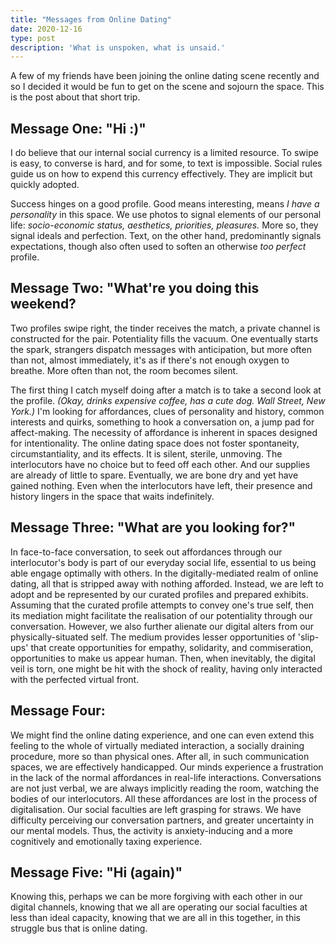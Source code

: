 ```yaml
---
title: "Messages from Online Dating"
date: 2020-12-16
type: post
description: 'What is unspoken, what is unsaid.'
---
```


A few of my friends have been joining the online dating scene recently and so I decided it would be fun to get on the scene and sojourn the space. This is the post about that short trip.

## Message One: "Hi :)"

I do believe that our internal social currency is a limited resource. To swipe is easy, to converse is hard, and for some, to text is impossible. Social rules guide us on how to expend this currency effectively. They are implicit but quickly adopted.

Success hinges on a good profile. Good means interesting,  means <em>I have a personality</em> in this space. We use photos to signal elements of our personal life: <em>socio-economic status, aesthetics, priorities, pleasures.</em> More so, they signal ideals and perfection. Text, on the other hand, predominantly signals expectations, though also often used to soften an otherwise <em>too perfect</em> profile.

## Message Two: "What're you doing this weekend?

Two profiles swipe right, the tinder receives the match, a private channel is constructed for the pair. Potentiality fills the vacuum. One eventually starts the spark, strangers dispatch messages with anticipation, but more often than not, almost immediately, it's as if there's not enough oxygen to breathe. More often than not, the room becomes silent.

The first thing I catch myself doing after a match is to take a second look at the profile. <em>(Okay, drinks expensive coffee, has a cute dog. Wall Street, New York.) </em>I'm looking for affordances, clues of personality and history, common interests and quirks, something to hook a conversation on, a jump pad for affect-making. The necessity of affordance is inherent in spaces designed for intentionality. The online dating space does not foster spontaneity, circumstantiality, and its effects. It is silent, sterile, unmoving. The interlocutors have no choice but to feed off each other. And our supplies are already of little to spare. Eventually, we are bone dry and yet have gained nothing. Even when the interlocutors have left, their presence and history lingers in the space that waits indefinitely.

## Message Three: "What are you looking for?"

In face-to-face conversation, to seek out affordances through our interlocutor's body is part of our everyday social life, essential to us being able engage optimally with others. In the digitally-mediated realm of online dating, all that is stripped away with nothing afforded. Instead, we are left to adopt and be represented by our curated profiles and prepared exhibits. Assuming that the curated profile attempts to convey one's true self, then its mediation might facilitate the realisation of our potentiality through our conversation. However, we also further alienate our digital alters from our physically-situated self. The medium provides lesser opportunities of 'slip-ups' that create opportunities for empathy, solidarity, and commiseration, opportunities to make us appear human. Then, when inevitably, the digital veil is torn, one might be hit with the shock of reality, having only interacted with the perfected virtual front.

## Message Four: 

We might find the online dating experience, and one can even extend this feeling to the whole of virtually mediated interaction, a socially draining procedure, more so than physical ones. After all, in such communication spaces, we are effectively handicapped. Our minds experience a frustration in the lack of the normal affordances in real-life interactions. Conversations are not just verbal, we are always implicitly reading the room, watching the bodies of our interlocutors. All these affordances are lost in the process of digitalisation. Our social faculties are left grasping for straws. We have difficulty perceiving our conversation partners, and greater uncertainty in our mental models. Thus, the activity is anxiety-inducing and a more cognitively and emotionally taxing experience.

## Message Five: "Hi (again)"

Knowing this, perhaps we can be more forgiving with each other in our digital channels, knowing that we all are operating our social faculties at less than ideal capacity, knowing that we are all in this together,<em> </em>in this struggle bus that is online dating.
